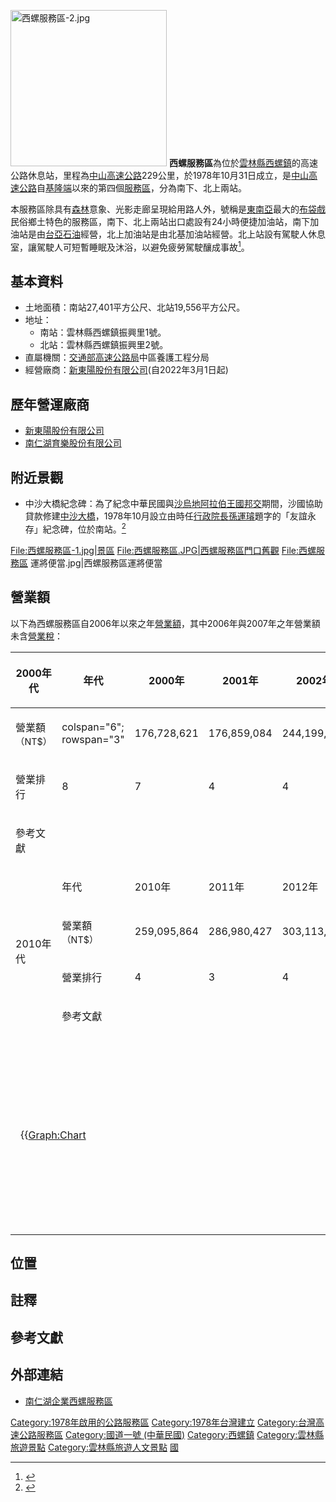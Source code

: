 {{Notability Unreferenced |time=2017-07-28T10:57:28+00:00}}
{{Infobox TwRoadSA
|name=西螺服務區
|name_en=Xiluo Service Area
|image=
|road=1
|type=
|local=229.3
|date=1978年10月31日
|address=[[雲林縣|雲林縣]][[西螺鎮|西螺鎮]]振興里1號（南下）
[[雲林縣|雲林縣]][[西螺鎮|西螺鎮]]振興里2號（北上）
|coord={{coord|23|17|19.6|N|120|28|44.7|E|scale:1000_region:TW-HSQ|display=it}}
|area=
|lot=
|market=新東陽股份有限公司
|marketexp=2022年3月2日－2031年3月1日
|marketnum=
|gas=[[台亞石油股份有限公司|台亞石油股份有限公司]]（南站）<br>[[北極星能源股份有限公司|北極星能源股份有限公司]]（北站）
|repair=
}}
[[File:西螺服務區-2.jpg|250px]]
'''西螺服務區'''為位於[[雲林縣|雲林縣]][[西螺鎮|西螺鎮]]的高速公路休息站，里程為[[中山高速公路|中山高速公路]]229公里，於1978年10月31日成立，是[[中山高速公路|中山高速公路]]自[[基隆端_(國道1號)|基隆端]]以來的第四個[[服務區|服務區]]，分為南下、北上兩站。

本服務區除具有[[森林|森林]]意象、光影走廊呈現給用路人外，號稱是[[東南亞|東南亞]]最大的[[布袋戲|布袋戲]]民俗鄉土特色的服務區，南下、北上兩站出口處設有24小時便捷加油站，南下加油站是由[[台亞石油|台亞石油]]經營，北上加油站是由北基加油站經營。北上站設有駕駛人休息室，讓駕駛人可短暫睡眠及沐浴，以避免疲勞駕駛釀成事故<ref>{{Cite web |url=http://www.freeway.gov.tw/Publish.aspx?cnid=2293&p=6656 |title=國道駕駛人休息室(含簡易休憩區)服務資訊 |accessdate=2017-03-07 |archive-date=2017-03-07 |archive-url=https://web.archive.org/web/20170307205420/http://www.freeway.gov.tw/Publish.aspx?cnid=2293&p=6656 |dead-url=no }}</ref>。

==基本資料==
*土地面積：南站27,401平方公尺、北站19,556平方公尺。{{R|高-1}}
*地址：
**南站：雲林縣西螺鎮振興里1號。
**北站：雲林縣西螺鎮振興里2號。
*直屬機關：[[交通部高速公路局|交通部高速公路局]]中區養護工程分局
*經營廠商：[[新東陽股份有限公司|新東陽股份有限公司]](自2022年3月1日起)

== 歷年營運廠商 ==
*[[新東陽股份有限公司|新東陽股份有限公司]]
*[[南仁湖育樂股份有限公司|南仁湖育樂股份有限公司]]

==附近景觀==
*中沙大橋紀念碑：為了紀念中華民國與[[沙烏地阿拉伯王國|沙烏地阿拉伯王國]][[中華民國與沙烏地阿拉伯關係|邦交]]期間，沙國協助貸款修建[[中沙大橋|中沙大橋]]，1978年10月設立由時任[[行政院長|行政院長]][[孫運璿|孫運璿]]題字的「友誼永存」紀念碑，位於南站。<ref name="高-1">{{cite web|title=西螺服務區為民服務白皮書|url=http://www.freeway.gov.tw/Publish.aspx?cnid=1534&p=85|publisher=交通部臺灣區國道高速公路局全球資訊網|accessdate=2014-02-06|archive-date=2020-04-07|archive-url=https://web.archive.org/web/20200407160739/https://www.freeway.gov.tw/Publish.aspx?cnid=1534&p=85|dead-url=no}}</ref> 
<gallery>
File:西螺服務區-1.jpg|景區
File:西螺服務區.JPG|西螺服務區門口舊觀
File:西螺服務區 運將便當.jpg|西螺服務區運將便當
</gallery>

==營業額==
以下為西螺服務區自2006年以來之年[[營業額|營業額]]，其中2006年與2007年之年營業額未含[[營業稅|營業稅]]：
{{HideH|西螺服務區年營業額}}
{| class="wikitable" style="text-align:center; font-size:10pt; white-space:nowrap;"
! rowspan="4"|2000年代
! 年代
| 2000年 || 2001年 || 2002年 || 2003年 || 2004年 || 2005年 || 2006年 || 2007年 || 2008年 || 2009年
|-
! 營業額<br><span style="font-size:90%">（NT$）</span>
| colspan="6"; rowspan="3" {{n/a}}
| 176,728,621{{Efn|name=no|未含營業稅。}}
| 176,859,084{{Efn|name=no}}
| 244,199,263
| 248,227,308
|-
! 營業排行
| 8 || 7 || 4 || 4
|- 
! 參考文獻
| colspan="2"|{{R|freeway20062012}}
| colspan="2"|{{R|freeway20082012}}
|- style="border-top:2px solid"
! rowspan="4"|2010年代
! 年代
| 2010年 || 2011年 || 2012年 || 2013年 || 2014年 || 2015年 || 2016年 || 2017年 || 2018年 || rowspan="4"|
|-
! 營業額<br><span style="font-size:90%">（NT$）</span>
| 259,095,864
| 286,980,427
| 303,113,893
| 316,809,909
| 364,388,852
| 389,349,297
| 417,933,413
| 419,222,887
| 406,839,478
|-
! 營業排行
| 4 || 3 || 4 || 4 || 2 || 2 || 2 || 2 || 2
|- 
! 參考文獻
| colspan="6"|{{R|freeway20102015}}
| colspan="3"|{{R|turnover}}
|-
| colspan="6" style="text-align:left; padding:1em;"|
{{Graph:Chart
 | width = 400
 | height = 150
 | xAxisTitle = 年份
 | yAxisTitle = 年營業額（NT$）
 | type = rect
 | x = 2006, 2007, 2008, 2009, 2010, 2011, 2012, 2013, 2014, 2015, 2016, 2017, 2018
 | y1 = 176728621, 176859084, 244199263, 248227308, 259095864, 286980427, 303113893, 316809909, 364388852, 389349297, 417933413, 419222887, 406839478
 | xAxisAngle = -45
 | yAxisMin = 0
 | yAxisMax = 
 | yAxisFormat = 
 | colors = #89CFF0
}}
{{Legend|#89CFF0|西螺服務區年營業額}}
|colspan="6" style="text-align:left; padding:1em;"|
{{Graph:Chart
 | width = 400
 | height = 150
 | xAxisTitle = 年份
 | yAxisTitle = 所占百分比（%）
 | type = line
 | x = 2006, 2007, 2008, 2009, 2010, 2011, 2012, 2013, 2014, 2015, 2016, 2017, 2018
 | y1 = 5.8372, 6.3039, 8.7460, 8.9386, 9.2912, 9.7803, 9.4118, 9.7854, 10.5909, 10.1052, 10.0307, 10.0959, 10.0513
 | yAxisMin = 5
 | yAxisMax = 13
 | yAxisFormat = 
 | showSymbols = yes
 | colors = #FF9999
}}
{{Legend|#FF9999|西螺服務區年營業額佔全區年總營業額之百分比}}
|}
{{HideF}}

== 位置 ==
{{Start expwy box|[[中華民國國道|中華民國國道]]}}
{{S-expwy IC|[[北斗交流道|北斗交流道]]|往　[[員林交流道_(國道1號)|員林]]、[[埔鹽系統交流道|埔鹽系統]]}}
{{S-line|{{Jct|country=TWN|NH|1}}|229.3k|#007A36}}
{{S-expwy IC|[[西螺交流道|西螺交流道]]|往　[[虎尾交流道_(國道1號)|虎尾]]、[[斗南交流道_(國道1號)|斗南]]}}
{{Illus}}
{{Fwu|st|[[溪湖鎮|溪湖]]}}
{{Fwi|Full|220|北斗}}
{{Fwh|st}}
{{Fwm|TWHW1}}
{{Fwh|st}}
{{Fwi3|ser|西螺}}
{{Fwh|st}}
{{Fwm|TWHW1}}
{{Fwh|st}}
{{Fwi|Full|230|西螺}}
{{Fwd|st|[[虎尾鎮|虎尾]]}}
{{Fwed}}

==註釋==
{{Notelist}}

== 參考文獻 ==
{{Reflist
|refs=
<ref name="freeway20062012">{{Cite web|url=https://www.freeway.gov.tw/UserFiles/101高速公路服務區營業收入(2).doc|title=高速公路服務區營業收入（2006年至2012年，未含營業稅）|publisher=交通部高速公路局|accessdate=2019-05-18|format=DOC|archive-date=2019-07-13|archive-url=https://web.archive.org/web/20190713011523/https://www.freeway.gov.tw/UserFiles/101%E9%AB%98%E9%80%9F%E5%85%AC%E8%B7%AF%E6%9C%8D%E5%8B%99%E5%8D%80%E7%87%9F%E6%A5%AD%E6%94%B6%E5%85%A5%282%29.doc|dead-url=no}}</ref>
<ref name="freeway20082012">{{Cite web|url=https://www.freeway.gov.tw/Upload/201312/10211%E9%AB%98%E9%80%9F%E5%85%AC%E8%B7%AF%E5%B1%80%E6%9C%8D%E5%8B%99%E5%8D%80%E7%87%9F%E6%A5%AD%E6%94%B6%E5%85%A5(%E5%B1%80%E7%B6%B2)).pdf|title=交通部臺灣區國道高速公路局各服務區年度營業額（2008年至2012年）|publisher=交通部高速公路局|accessdate=2019-05-18|archive-date=2019-07-13|archive-url=https://web.archive.org/web/20190713011523/https://www.freeway.gov.tw/Upload/201312/10211%E9%AB%98%E9%80%9F%E5%85%AC%E8%B7%AF%E5%B1%80%E6%9C%8D%E5%8B%99%E5%8D%80%E7%87%9F%E6%A5%AD%E6%94%B6%E5%85%A5%28%E5%B1%80%E7%B6%B2%29%29.pdf|dead-url=no}}</ref>
<ref name="freeway20102015">{{Cite web|url=https://www.freeway.gov.tw/Upload/201604/10503%E9%AB%98%E9%80%9F%E5%85%AC%E8%B7%AF%E5%B1%80%E6%9C%8D%E5%8B%99%E5%8D%80%E7%87%9F%E6%A5%AD%E6%94%B6%E5%85%A5.pdf|title=交通部臺灣區國道高速公路局各服務區年度營業額（2010年至2015年）|publisher=交通部高速公路局|accessdate=2019-05-18|archive-date=2019-07-13|archive-url=https://web.archive.org/web/20190713011523/https://www.freeway.gov.tw/Upload/201604/10503%E9%AB%98%E9%80%9F%E5%85%AC%E8%B7%AF%E5%B1%80%E6%9C%8D%E5%8B%99%E5%8D%80%E7%87%9F%E6%A5%AD%E6%94%B6%E5%85%A5.pdf|dead-url=no}}</ref>
}}

==外部連結==
{{commonscat|Xiluo Service Area}}
* [https://www.freeway.gov.tw/CentralService/Xiluo/ 南仁湖企業西螺服務區] {{Wayback|url=https://www.freeway.gov.tw/CentralService/Xiluo/ |date=20220216053752 }}

{{台灣高速公路服務區}}
{{中華民國國道1號}}
{{Portal bar|亞洲|臺灣|雲林|公路}}

{{DEFAULTSORT:Xiluo Service Area}}
[[Category:1978年啟用的公路服務區|Category:1978年啟用的公路服務區]]
[[Category:1978年台灣建立|Category:1978年台灣建立]]
[[Category:台灣高速公路服務區|Category:台灣高速公路服務區]]
[[Category:國道一號_(中華民國)|Category:國道一號 (中華民國)]]
[[Category:西螺鎮|Category:西螺鎮]]
[[Category:雲林縣旅遊景點|Category:雲林縣旅遊景點]]
[[Category:雲林縣旅遊人文景點|Category:雲林縣旅遊人文景點]]
[[Category:雲林縣道路|國]]